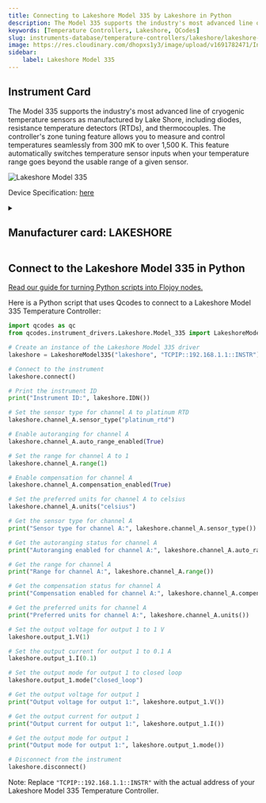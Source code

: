 ```yaml
---
title: Connecting to Lakeshore Model 335 by Lakeshore in Python
description: The Model 335 supports the industry's most advanced line of cryogenic temperature sensors as manufactured by Lake Shore, including diodes, resistance temperature detectors (RTDs), and thermocouples. The controller's zone tuning feature allows you to measure and control temperatures seamlessly from 300 mK to over 1,500 K. This feature automatically switches temperature sensor inputs when your temperature range goes beyond the usable range of a given sensor.
keywords: [Temperature Controllers, Lakeshore, QCodes] 
slug: instruments-database/temperature-controllers/lakeshore/lakeshore-model-335 
image: https://res.cloudinary.com/dhopxs1y3/image/upload/v1691782471/Instruments/Temperature%20Controllers/Lakeshore-Model-335/Lakeshore-Model-335.png
sidebar:
    label: Lakeshore Model 335 
---
```



## Instrument Card

The Model 335 supports the industry's most advanced line of cryogenic temperature sensors as manufactured by Lake Shore, including diodes, resistance temperature detectors (RTDs), and thermocouples. The controller's zone tuning feature allows you to measure and control temperatures seamlessly from 300 mK to over 1,500 K. This feature automatically switches temperature sensor inputs when your temperature range goes beyond the usable range of a given sensor.

![Lakeshore Model 335](https://res.cloudinary.com/dhopxs1y3/image/upload/v1691782471/Instruments/Temperature%20Controllers/Lakeshore-Model-335/Lakeshore-Model-335.png)

Device Specification: [here](https://www.lakeshore.com/docs/default-source/product-downloads/lstc_335_l.pdf?sfvrsn=becadb1e_3)

<details style={{ marginTop: "15px"}}>
<summary><h2 style={{display:'inline'}}>Manufacturer card: LAKESHORE</h2></summary>

![LAKESHORE](https://res.cloudinary.com/dhopxs1y3/image/upload/v1692813206/Instruments/Vendor%20Logos/Lakeshore_Cryotronics.png)

Supporting advanced scientific research, Lake Shore is a leading global innovator in measurement and control solutions.

- Headquarters: Westerville, Ohio, USA
- Yearly Revenue (millions, USD): 21.4
- Vendor Website: [here](https://www.lakeshore.com/home)

</details>


<FeaturedInstrumentVideo category="TEMPERATURE_CONTROLLERS" />

## Connect to the Lakeshore Model 335 in Python

[Read our guide for turning Python scripts into Flojoy nodes.](https://docs.flojoy.ai/contribution/blocks/custom-flojoy-block/)



<Tabs>
<TabItem value="Flojoy" label="Flojoy" className="flojoy-instrument-tabs">

<SectionsCard category="TEMPERATURE_CONTROLLERS" manufacturer="Lakeshore"></SectionsCard>

</TabItem>
<TabItem value="QCodes" label="QCodes">

Here is a Python script that uses Qcodes to connect to a Lakeshore Model 335 Temperature Controller:

```python
import qcodes as qc
from qcodes.instrument_drivers.Lakeshore.Model_335 import LakeshoreModel335

# Create an instance of the Lakeshore Model 335 driver
lakeshore = LakeshoreModel335("lakeshore", "TCPIP::192.168.1.1::INSTR")

# Connect to the instrument
lakeshore.connect()

# Print the instrument ID
print("Instrument ID:", lakeshore.IDN())

# Set the sensor type for channel A to platinum RTD
lakeshore.channel_A.sensor_type("platinum_rtd")

# Enable autoranging for channel A
lakeshore.channel_A.auto_range_enabled(True)

# Set the range for channel A to 1
lakeshore.channel_A.range(1)

# Enable compensation for channel A
lakeshore.channel_A.compensation_enabled(True)

# Set the preferred units for channel A to celsius
lakeshore.channel_A.units("celsius")

# Get the sensor type for channel A
print("Sensor type for channel A:", lakeshore.channel_A.sensor_type())

# Get the autoranging status for channel A
print("Autoranging enabled for channel A:", lakeshore.channel_A.auto_range_enabled())

# Get the range for channel A
print("Range for channel A:", lakeshore.channel_A.range())

# Get the compensation status for channel A
print("Compensation enabled for channel A:", lakeshore.channel_A.compensation_enabled())

# Get the preferred units for channel A
print("Preferred units for channel A:", lakeshore.channel_A.units())

# Set the output voltage for output 1 to 1 V
lakeshore.output_1.V(1)

# Set the output current for output 1 to 0.1 A
lakeshore.output_1.I(0.1)

# Set the output mode for output 1 to closed loop
lakeshore.output_1.mode("closed_loop")

# Get the output voltage for output 1
print("Output voltage for output 1:", lakeshore.output_1.V())

# Get the output current for output 1
print("Output current for output 1:", lakeshore.output_1.I())

# Get the output mode for output 1
print("Output mode for output 1:", lakeshore.output_1.mode())

# Disconnect from the instrument
lakeshore.disconnect()
```

Note: Replace `"TCPIP::192.168.1.1::INSTR"` with the actual address of your Lakeshore Model 335 Temperature Controller.

</TabItem>
</Tabs>